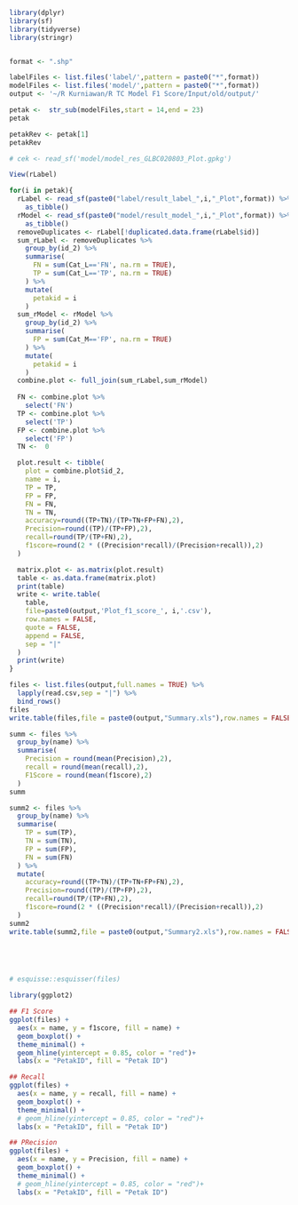```{r}
library(dplyr)
library(sf)
library(tidyverse)
library(stringr)


format <- ".shp"

labelFiles <- list.files('label/',pattern = paste0("*",format))
modelFiles <- list.files('model/',pattern = paste0("*",format))
output <- '~/R Kurniawan/R TC Model F1 Score/Input/old/output/'

petak <-  str_sub(modelFiles,start = 14,end = 23)
petak

petakRev <- petak[1]
petakRev

# cek <- read_sf('model/model_res_GLBC020803_Plot.gpkg')

View(rLabel)

for(i in petak){
  rLabel <- read_sf(paste0("label/result_label_",i,"_Plot",format)) %>% 
    as_tibble()
  rModel <- read_sf(paste0("model/result_model_",i,"_Plot",format)) %>% 
    as_tibble()
  removeDuplicates <- rLabel[!duplicated.data.frame(rLabel$id)]
  sum_rLabel <- removeDuplicates %>% 
    group_by(id_2) %>%
    summarise(
      FN = sum(Cat_L=='FN', na.rm = TRUE),
      TP = sum(Cat_L=='TP', na.rm = TRUE)
    ) %>% 
    mutate(
      petakid = i
    )
  sum_rModel <- rModel %>% 
    group_by(id_2) %>% 
    summarise(
      FP = sum(Cat_M=='FP', na.rm = TRUE)
    ) %>% 
    mutate(
      petakid = i
    )
  combine.plot <- full_join(sum_rLabel,sum_rModel)
  
  FN <- combine.plot %>% 
    select('FN')
  TP <- combine.plot %>% 
    select('TP')
  FP <- combine.plot %>% 
    select('FP')
  TN <-  0

  plot.result <- tibble(
    plot = combine.plot$id_2,
    name = i,
    TP = TP,
    FP = FP,
    FN = FN,
    TN = TN,
    accuracy=round((TP+TN)/(TP+TN+FP+FN),2),
    Precision=round((TP)/(TP+FP),2),
    recall=round(TP/(TP+FN),2),
    f1score=round(2 * ((Precision*recall)/(Precision+recall)),2)
  )

  matrix.plot <- as.matrix(plot.result)
  table <- as.data.frame(matrix.plot)
  print(table)
  write <- write.table(
    table,
    file=paste0(output,'Plot_f1_score_', i,'.csv'), 
    row.names = FALSE, 
    quote = FALSE,
    append = FALSE,
    sep = "|"
  )
  print(write)
}

```

```{r}
files <- list.files(output,full.names = TRUE) %>% 
  lapply(read.csv,sep = "|") %>% 
  bind_rows()
files
write.table(files,file = paste0(output,"Summary.xls"),row.names = FALSE)

summ <- files %>% 
  group_by(name) %>% 
  summarise(
    Precision = round(mean(Precision),2),
    recall = round(mean(recall),2),
    F1Score = round(mean(f1score),2)
  )
summ

summ2 <- files %>% 
  group_by(name) %>% 
  summarise(
    TP = sum(TP),
    TN = sum(TN),
    FP = sum(FP),
    FN = sum(FN)
  ) %>% 
  mutate(
    accuracy=round((TP+TN)/(TP+TN+FP+FN),2),
    Precision=round((TP)/(TP+FP),2),
    recall=round(TP/(TP+FN),2),
    f1score=round(2 * ((Precision*recall)/(Precision+recall)),2)
  )
summ2
write.table(summ2,file = paste0(output,"Summary2.xls"),row.names = FALSE)



  
```


```{r}

# esquisse::esquisser(files)

library(ggplot2)

## F1 Score
ggplot(files) +
  aes(x = name, y = f1score, fill = name) +
  geom_boxplot() +
  theme_minimal() +
  geom_hline(yintercept = 0.85, color = "red")+
  labs(x = "PetakID", fill = "Petak ID")

## Recall
ggplot(files) +
  aes(x = name, y = recall, fill = name) +
  geom_boxplot() +
  theme_minimal() +
  # geom_hline(yintercept = 0.85, color = "red")+
  labs(x = "PetakID", fill = "Petak ID")

## PRecision
ggplot(files) +
  aes(x = name, y = Precision, fill = name) +
  geom_boxplot() +
  theme_minimal() +
  # geom_hline(yintercept = 0.85, color = "red")+
  labs(x = "PetakID", fill = "Petak ID")
```

